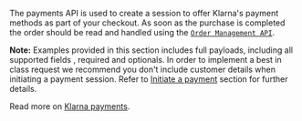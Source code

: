 The payments API is used to create a session to offer Klarna's payment methods as part of your checkout. As soon as the purchase is completed the order should be read and handled using the [`Order Management API`](https://docs.klarna.com/api/ordermanagement).

**Note:** Examples provided in this section includes full payloads, including all supported fields , required and optionals. In order to implement a best in class request we recommend you don't include customer details when initiating a payment session. Refer to [Initiate a payment](https://docs.klarna.com/klarna-payments/integrate-with-klarna-payments/step-1-initiate-a-payment/) section for further details.

Read more on [Klarna payments](https://docs.klarna.com/klarna-payments/).